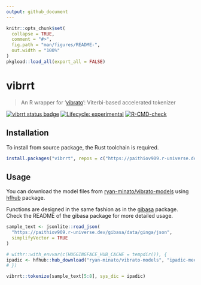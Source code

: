 ```yaml
---
output: github_document
---
```


<!-- README.md is generated from README.Rmd. Please edit that file -->

```r
knitr::opts_chunk$set(
  collapse = TRUE,
  comment = "#>",
  fig.path = "man/figures/README-",
  out.width = "100%"
)
pkgload::load_all(export_all = FALSE)
```

# vibrrt

> An R wrapper for '[vibrato](https://github.com/daac-tools/vibrato)': Viterbi-based accelerated tokenizer

<!-- badges: start -->
[![vibrrt status badge](https://paithiov909.r-universe.dev/badges/vibrrt)](https://paithiov909.r-universe.dev)
[![Lifecycle: experimental](https://img.shields.io/badge/lifecycle-experimental-orange.svg)](https://lifecycle.r-lib.org/articles/stages.html#experimental)
[![R-CMD-check](https://github.com/paithiov909/vibrrt/actions/workflows/R-CMD-check.yaml/badge.svg)](https://github.com/paithiov909/vibrrt/actions/workflows/R-CMD-check.yaml)
<!-- badges: end -->

## Installation

To install from source package, the Rust toolchain is required.

```r
install.packages("vibrrt", repos = c("https://paithiov909.r-universe.dev", "https://cloud.r-project.org"))
```

## Usage

You can download the model files from [ryan-minato/vibrato-models](https://huggingface.co/ryan-minato/vibrato-models)
using [hfhub](https://github.com/mlverse/hfhub) package.

Functions are designed in the same fashion as in the [gibasa](https://github.com/paithiov909/gibasa) package.
Check the README of the gibasa package for more detailed usage.

```r
sample_text <- jsonlite::read_json(
  "https://paithiov909.r-universe.dev/gibasa/data/ginga/json",
  simplifyVector = TRUE
)

# withr::with_envvar(c(HUGGINGFACE_HUB_CACHE = tempdir()), {
ipadic <- hfhub::hub_download("ryan-minato/vibrato-models", "ipadic-mecab-2_7_0/system.dic")
# })

vibrrt::tokenize(sample_text[5:8], sys_dic = ipadic)
```
